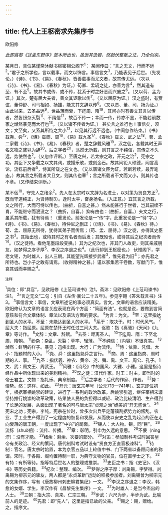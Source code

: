 ```yaml
---
---
---
```

title: 代人上王枢密求先集序书
---



欧阳修

*此即昌黎《送孟东野序》蓝本所出也，虽逊其逸宕，然起伏整散之法，乃全似矣。*

某月日，具位某谨斋沐献书枢密相公阁下<sup>1</sup>：
某闻传曰：“言之无文，行而不远<sup>2</sup>。”君子之所学也，言以载事，而文以饰言。事信言文<sup>3</sup>，乃能表见于后世。（先发论。）《诗》、《书》、《易》、《春秋》，皆善载事而尤文者，故其传尤远。（次以《诗》、《书》、《易》、《春秋》为证。）荀卿、孟轲之徒，亦善为言<sup>4</sup>，然其道有至、有不至<sup>5</sup>。故其书或传、或不传，犹系于时之好恶而兴废之<sup>6</sup>。（又以荷、孟为证。）其次，楚有屈大夫者，善文其讴歌以传<sup>7</sup>。（又以屈原为证。）汉之盛时，有贾谊、董仲舒、司马相如、扬雄，能文其文辞以传<sup>8</sup>。（又以贾、董、司、扬为证。）由此以来，去圣益远<sup>9</sup>，世益薄而衰，下迄周、隋<sup>19</sup>，其间亦时有善文其言以传者，然皆纷杂灭裂<sup>11</sup>、不纯信<sup>17</sup>，故百不传一；幸而一传，传亦不显，不能若前数家之焯然暴见而大行也<sup>13</sup>。（又以诸不传者为证。）
甚矣言之难行也！事信矣，须文；文至矣，又系其所恃之大小<sup>13</sup>，以见其行远不远也。（中间忽作结束。）《书》载尧、舜<sup>15</sup>，《诗》载商、周<sup>16</sup>，《易》载九圣<sup>17</sup>，《春秋》载文、武之法<sup>18</sup>，荀、孟二家载《诗》、《书》、《易》、《春秋》者，楚之辞载风雅<sup>19</sup>，汉之徒，各载其时王声名文物之盛以为辞<sup>20</sup>。后之学者<sup>20</sup>，荡然无所载，则其言之不纯信，其传之不久远，势使然也<sup>2</sup>。（又忽作评断。）至唐之兴，若太宗之政，开元之治<sup>2</sup>，宪宗之功，其臣下又争载之以文其词，或播乐歌，或刻金石。故其间钜人硕德，闳言高论，流铄前后者<sup>5</sup>，恃其所载之在文也。（又以唐诸文臣为证。若断若续，最弄笔态。）故其言之所载者大且文，则其传也章<sup>2</sup>；言之所载者不文而又小，则其传也不章。（又作结束评断。）

某不佞<sup>18</sup>，守先人之绪余<sup>2</sup>。先人在太宗时以文辞为名进士，以对策为贤良方正<sup>3</sup>，既而守道纯正，为贤待制3）。逢时太平，奋身扬名。（入正意。）宜其言之所载，文之所行，大而可恃以传也。（曲折，自喜之甚。）然未能甚行于世者，岂其嗣续不肖，不能继守而泯没之？（曲折，自喜。）抑有由也：（曲折，自喜。）夫文之行，虽系其所载，犹有待焉！（重发论。前发论是一“传”字，此重发论是一“待”字。）《诗》、《书》、《易》、《春秋》，待仲尼之删正；（《诗》、《书》、《易》、《春秋》待。）荀、孟、屈原无所待，犹待其弟子而传焉；（苟、孟、屈待。）汉之徒，亦得其史臣之书<sup>3</sup>。其始出也，或待其时之有名者而后发；其既殁也，或待其后之纪次者而传<sup>14</sup>。（汉之徒待。看他笔墨段段变换。）其为之纪次也，非其门人故吏，则其亲戚朋友，如梦得之序子厚<sup>5</sup>、李汉之序退之也<sup>4</sup>。（此行卸到王枢密也。）
伏惟阁下，学老文钜，为时雄人，出人三朝。其能望光辉接步武者<sup>3</sup>，惟先君为旧<sup>4</sup>；亦先君之所待也。岂小子之敢有请焉。（收得精神之甚。）谨以家集若干卷数，写献门下，惟哀其诚而幸赐之<sup>4</sup>。

<sup>注释</sup>

<sup>1</sup>具位：即“具官”，见欧阳修《上范司谏书》注1。斋沐：见欧阳修《上范司谏书》注1。
<sup>2</sup>“言之无文”二句：引自《左传·襄公二十五年》。参见李翱《答朱载言书》注3。
<sup>3</sup>事信言文：事信，文章所述记的事必须真实。言文，文章的语言应该精美。欧阳修认为文章的语言关应表现在两个方面：“简面有法”。也就是说，要做到言简意赅和符合文章体制、章法以及语法方面的要求。
<sup>4</sup>为言：为文。
<sup>5</sup>至：这里指达到圣人的水平。不至：未能达到圣人的水平。
<sup>6</sup>系于：取决于。时：时代风气。
<sup>7</sup>屈大夫：指屈原。屈原在楚怀王时任过三间大夫。讴歌：指《离骚》《天问》《九章》等诗作。
<sup>8</sup>文辞：文章、辞赋。
<sup>9</sup>去圣：距离圣人。
<sup>10</sup>下迄周、隋：下至北周、隋朝。
<sup>11</sup>纷杂：杂乱。灭裂：草率、轻薄。
<sup>12</sup>不纯信：（内容）不很真实。
<sup>13</sup>焯然：鲜明的样子。暴见：迅疾出现。大行：广为流传。
<sup>14</sup>恃：依靠、凭借。大小：指题材的大小。
<sup>15</sup>尧、舜：这里指尧舜之言行。
<sup>16</sup>商、周：这里指商、周时期的人、事。
<sup>17</sup>九圣：指伏羲、神农、黄帝、尧、舜、禹、文王、周公、孔子。1文、武：周文王、周武王。
<sup>19</sup>风雅：《诗经》中的国风、大雅、小雅。这里是指诗经作品中所体现出来的美刺精神。
<sup>20</sup>汉之徒：汉代作家。时王：时主，即当时的帝王君主。文物：指礼乐、典章制度。
<sup>21</sup>后之学者：后代的作家、作者。
<sup>22</sup>势：情势。然：这样、如此。
<sup>23</sup>开元：唐玄宗年号（公元713—741年）。玄宗即位初年，根据宰相姚崇的建议，进行了一系列的政治改革。后姚崇引退，继任宰相宋璟坚持推行姚崇的改革政策，结果使人民的负担得以减轻、政治比较清明、生产得到了长足的发展，从面出现了著名的可与唐太宗“贞观之治”媲美的“开无盛世”。
<sup>24</sup>宪宋之功；宪宗，李纯。宪宗在位时，曾多次出兵平定藩镇割据势力的叛乱，农业、手工业生产得到了一定程度的恢复和发展，从而使以安史之乱为起点的正在走向衰落的唐王朝，一度出现了“中兴”的局面。
<sup>25</sup>钜人：大人物。钜，同“巨”。
<sup>26</sup>流铄（shuò朔）：流传、传播。
<sup>27</sup>章：彰明。引申为久远的意思。
<sup>28</sup>不佞（nìng泞）：没有才能。
<sup>29</sup>绪余：剩余、次要的部分。
<sup>30</sup>对策：参加制科考试时回答皇帝有关政治、经义的策问。唐代制科考试时设有“贤良方正直盲极谏科”。
<sup>31</sup>待制：官名。唐太宗时始置，本为京官五品以上轮值中书、门下两省以备顾问者的称谓。宋时，于各殿、阁均置待制一职，为典守文物的官员，位在直学士之下。
<sup>32</sup>有特：有所等待。指等特后世名人的整理或推崇。
<sup>33</sup>史臣之书：指《史记》、《汉书》等历史典籍。
<sup>34</sup>纪次：整理、编次。
<sup>35</sup>梦得之序子厚：刘禹锡，字梦得。刘禹锡为柳宗元的挚友，两人都是“永贞革新”运动的积极参加者。刘禹锡曾为柳宗元的文集作序，写有《唐故柳州刺史柳君集纪》一文。
<sup>36</sup>李汉之序退之：李汉，韩愈的女婿、学生。李汉作有《昌黎先生集序》一文。
<sup>37</sup>为时雄人：是当今杰出的人士。
<sup>38</sup>三朝：指大宗、真来、仁宗三朝。
<sup>39</sup>步武：六尺为步，半步为武。比喻前人的足迹。
<sup>40</sup>先君：即“先人”，这里是指已故的父亲。
<sup>41</sup>赐之：赐，赠给。之，指序文。